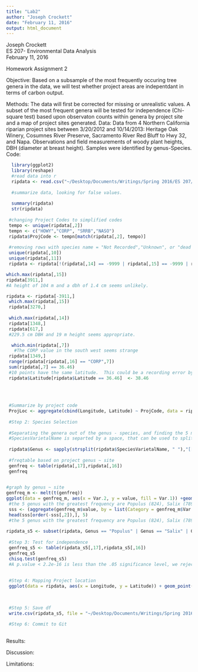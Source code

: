 ```yaml
---
title: "Lab2"
author: "Joseph Crockett"
date: "February 11, 2016"
output: html_document
---
```

Joseph Crockett  
ES 207- Environmental Data Analysis  
February 11, 2016  

Homework Assignment 2  

Objective:
Based on a subsample of the most frequently occuring tree genera in the data, we will test whether project areas are indepentdant in terms of carbon output.

Methods:
The data will first be corrected for missing or unrealistic values.  A subset of the most frequent genera will be tested for independence (Chi-square test) based upon observaton counts within genera by project site and a map of project sites generated.
  Data:
  Data from 4 Northern California riparian project sites between 3/20/2012 and 10/14/2013: Heritage Oak Winery, Cosumnes River Preserve, Sacramento River Red Bluff to Hwy 32, and Napa.  Observations and field measurements of woody plant heights, DBH (diameter at breast height).  Samples were identified by genus-Species.
  Code:
  
```r
  library(ggplot2)
  library(reshape)
  #read data into r
  ripdata <- read.csv("~/Desktop/Documents/Writings/Spring 2016/ES 207/Labs/Lab1/riparian_survey.csv", stringsAsFactors = F)
  
  #summarize data, looking for false values.
  
  summary(ripdata)
  str(ripdata)
 
 #changing Project Codes to simplified codes
 tempo <- unique(ripdata[,2])
 tempn <- c("HOWY","CORP", "SRRB","NASO")
 ripdata$ProjCode <- tempn[match(ripdata[,2], tempo)]
 
 #removing rows with species name = "Not Recorded","Unknown", or "dead wood" or illogical values, like negative values for DBH
 unique(ripdata[,10])
 unique(ripdata[,11])
 ripdata <- ripdata[!(ripdata[,14] == -9999 | ripdata[,15] == -9999 | ripdata[,14] < 0 | ripdata[,10] == "Not Recorded" | ripdata[,10] == "UNKNOWN" | ripdata[,10] == "NODE(UNKNOWN)" | ripdata[,11] == "Unknown" | ripdata[,11] == "dead wood" | ripdata[,11] == "Not Recorded" ), ]

which.max(ripdata[,15])
ripdata[3911,]
#A height of 104 m and a dbh of 1.4 cm seems unlikely.  

ripdata <- ripdata[-3911,]
 which.max(ripdata[,15]) 
 ripdata[3270,]
 
 which.max(ripdata[,14]) 
 ripdata[1348,]
 ripdata[617,]
 #229.5 cm DBH and 19 m height seems appropriate.

  which.min(ripdata[,7])
   #The CORP value in the south west seems strange
 ripdata[1349,]
 range(ripdata[ripdata[,16] == "CORP",7])
 sum(ripdata[,7] == 36.46)
 #10 points have the same latitude.  This could be a recording error by a researcher or an actual location.  The rest of the points for that site are 38.46. I conclude that changing the values of 36.46 to 38.46 is acceptable.
 ripdata$Latitude[ripdata$Latitude == 36.46]  <- 38.46
 
 
 
 
 #Summarize by project code
 ProjLoc <- aggregate(cbind(Longitude, Latitude) ~ ProjCode, data = ripdata, mean)
 
 #Step 2: Species Selection
 
 #Separating the genera out of the genus - species, and finding the 5 most frequent occurances by project site.
 #SpeciesVarietalName is separted by a space, that can be used to split the terms.
 
 ripdata$Genus <- sapply(strsplit(ripdata$SpeciesVarietalName, " "),"[[", 1)
 
 #freqtable based on project genus ~ site
 genfreq <- table(ripdata[,17],ripdata[,16])
 genfreq
 

#graph by genus ~ site
genfreq_m <- melt(t(genfreq))
ggplot(data = genfreq_m, aes(x = Var.2, y = value, fill = Var.1)) +geom_bar(stat = "identity", position = "stack") + theme_bw() + theme(axis.text.x = element_text(angle = 90)) + labs(title = "Genus by Site", x = "Genus", y = "Count")
 #the 5 genus with the greatest frequency are Populus (824), Salix (789), Quercus (703), Fraxinus (467), Acer (457)
 sss <- (aggregate(genfreq_m$value, by = list(Category = genfreq_m$Var.2), FUN = sum))
 head(sss[order(-sss[,2]),], 5)
 #the 5 genus with the greatest frequency are Populus (824), Salix (789), Quercus (703), Fraxinus (467), Acer (457)
 
ripdata_s5 <- subset(ripdata, Genus == "Populus" | Genus == "Salix" | Genus == "Quercus" | Genus == "Fraxinus" | Genus == "Acer",)
 
 #Step 3: Test for independence
 genfreq_s5 <- table(ripdata_s5[,17],ripdata_s5[,16])
 genfreq_s5
 chisq.test(genfreq_s5)
 #A p.value < 2.2e-16 is less than the .05 significance level, we reject the null hypothesis that the subset of genera is independant of site location.
 
 
 #Step 4: Mapping Project location
 ggplot(data = ripdata, aes(x = Longitude, y = Latitude)) + geom_point(aes(color = Genus, shape = ProjectID), alpha = .5) + borders("state", xlim = range(ripdata[,6]), ylim = range(ripdata[,7]))  + theme_minimal() + labs(title = "Site Location and Distribution of Genera", x = "Longitude", y = "Latitude")
 

 
 #Step 5: Save df
 write.csv(ripdata_s5, file = "~/Desktop/Documents/Writings/Spring 2016/ES 207/Labs/Lab1/riparian_survey_subset.csv")
 
 #Step 6: Commit to Git
 
``` 
Results:

Discussion:

Limitations:
